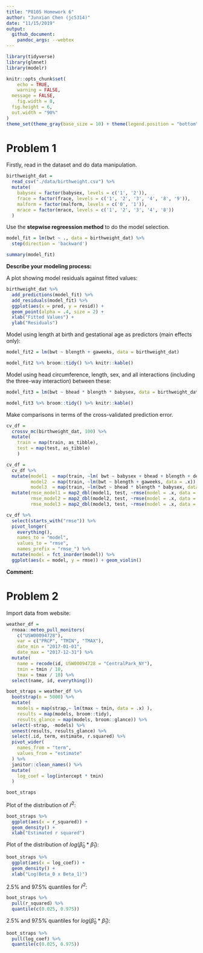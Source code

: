 ```yaml
---
title: "P8105 Homework 6"
author: "Junxian Chen (jc5314)"
date: "11/15/2019"
output: 
  github_document:
    pandoc_args: --webtex
---
```


```r
library(tidyverse)
library(glmnet)
library(modelr)

knitr::opts_chunk$set(
	echo = TRUE,
	warning = FALSE,
  message = FALSE,
	fig.width = 8, 
  fig.height = 6,
  out.width = "90%"
)
theme_set(theme_gray(base_size = 10) + theme(legend.position = "bottom"))
```


# Problem 1

Firstly, read in the dataset and do data manipulation.

```r
birthweight_dat = 
  read_csv("./data/birthweight.csv") %>% 
  mutate(
    babysex = factor(babysex, levels = c('1', '2')),
    frace = factor(frace, levels = c('1', '2', '3', '4', '8', '9')),
    malform = factor(malform, levels = c('0', '1')),
    mrace = factor(mrace, levels = c('1', '2', '3', '4', '8'))
  )
```

Use the **stepwise regreession method** to do the model selection.

```r
model_fit = lm(bwt ~ ., data = birthweight_dat) %>% 
  step(direction = 'backward')

summary(model_fit)
```

**Describe your modeling process:**


A plot showing model residuals against fitted values: 

```r
birthweight_dat %>% 
  add_predictions(model_fit) %>% 
  add_residuals(model_fit) %>% 
  ggplot(aes(x = pred, y = resid)) +
  geom_point(alpha = .4, size = 2) +
  xlab("Fitted Values") +
  ylab("Residuals")
```

Model using length at birth and gestational age as predictors (main effects only):

```r
model_fit2 = lm(bwt ~ blength + gaweeks, data = birthweight_dat)

model_fit2 %>% broom::tidy() %>% knitr::kable()
```

Model using head circumference, length, sex, and all interactions (including the three-way interaction) between these:

```r
model_fit3 = lm(bwt ~ bhead * blength * babysex, data = birthweight_dat)

model_fit3 %>% broom::tidy() %>% knitr::kable()
```

Make comparisons in terms of the cross-validated prediction error.

```r
cv_df = 
  crossv_mc(birthweight_dat, 100) %>% 
  mutate(
    train = map(train, as_tibble),
    test = map(test, as_tibble)
    )
```

```r
cv_df = 
  cv_df %>% 
  mutate(model1  = map(train, ~lm( bwt ~ babysex + bhead + blength + delwt + fincome + gaweeks + mheight + mrace + parity + ppwt + smoken, data = .x)),
         model2  = map(train, ~lm(bwt ~ blength + gaweeks, data = .x)),
         model3  = map(train, ~lm(bwt ~ bhead * blength * babysex, data = .x))) %>% 
  mutate(rmse_model1 = map2_dbl(model1, test, ~rmse(model = .x, data = .y)),
         rmse_model2 = map2_dbl(model2, test, ~rmse(model = .x, data = .y)),
         rmse_model3 = map2_dbl(model3, test, ~rmse(model = .x, data = .y)))
```

```r
cv_df %>% 
  select(starts_with("rmse")) %>% 
  pivot_longer(
    everything(),
    names_to = "model", 
    values_to = "rmse",
    names_prefix = "rmse_") %>% 
  mutate(model = fct_inorder(model)) %>% 
  ggplot(aes(x = model, y = rmse)) + geom_violin()
```

**Comment:**


# Problem 2

Import data from website:

```r
weather_df = 
  rnoaa::meteo_pull_monitors(
    c("USW00094728"),
    var = c("PRCP", "TMIN", "TMAX"), 
    date_min = "2017-01-01",
    date_max = "2017-12-31") %>%
  mutate(
    name = recode(id, USW00094728 = "CentralPark_NY"),
    tmin = tmin / 10,
    tmax = tmax / 10) %>%
  select(name, id, everything())
```

```r
boot_straps = weather_df %>% 
  bootstrap(n = 5000) %>% 
  mutate(
    models = map(strap,~ lm(tmax ~ tmin, data = .x) ),
    results = map(models, broom::tidy),
    results_glance = map(models, broom::glance)) %>% 
  select(-strap, -models) %>% 
  unnest(results, results_glance) %>% 
  select(.id, term, estimate, r.squared) %>% 
  pivot_wider(
    names_from = "term",
    values_from = "estimate"
  ) %>% 
  janitor::clean_names() %>% 
  mutate(
    log_coef = log(intercept * tmin)
  )

boot_straps
```

Plot of the distribution of $\hat{r}^2$:

```r
boot_straps %>% 
  ggplot(aes(x = r_squared)) +
  geom_density() +
  xlab("Estimated r squared")
```

Plot of the distribution of $log(\hat{\beta}_0*\hat{\beta}_1)$:

```r
boot_straps %>% 
  ggplot(aes(x = log_coef)) +
  geom_density() +
  xlab("Log(Beta_0 x Beta_1)")
```

2.5% and 97.5% quantiles for $\hat{r}^2$:

```r
boot_straps %>% 
  pull(r_squared) %>% 
  quantile(c(0.025, 0.975))
```

2.5% and 97.5% quantiles for $log(\hat{\beta}_0*\hat{\beta}_1)$:

```r
boot_straps %>% 
  pull(log_coef) %>% 
  quantile(c(0.025, 0.975))
```

